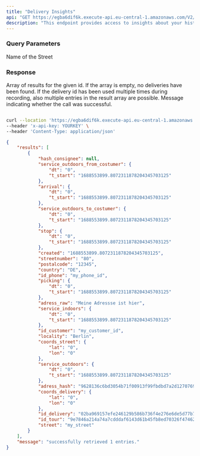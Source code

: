 ```yaml
---
title: "Delivery Insights"
api: "GET https://egba6dif6k.execute-api.eu-central-1.amazonaws.com/V2/deliveries/"
description: "This endpoint provides access to insights about your historical deliveries. Here you can find stop and pivking times and estimated distances from parking place to the customer. TO access a delivery, just use the delivery id as path parameter and get your results."
---
```


### Query Parameters

<ParamField path="id_delivery" type="string" initialValue="02ba969157efe246129b586b736f4e276e6de5d77b726bb550449519966c1360">
  Name of the Street
</ParamField>

<ParamField header="Content-Type" type="string" initialValue='application/json' >
</ParamField>
<ParamField header="x-api-key" type="string" initialValue='MSgcfnGu0p3E2KhFwTP3N5NSrCSXm54U6DI0PW51' >
</ParamField>

### Response

<ResponseField name="results" type="array">
  Array of results for the given id. If the array is empty, no deliveries have been found. If the delivery id has been used multiple times during recording, also multiple entries in the result array are possible.
</ResponseField>

<ResponseField name="message" type="string">
  Message indicating whether the call was successful.
</ResponseField>

<RequestExample>

```bash Example Request

curl --location 'https://egba6dif6k.execute-api.eu-central-1.amazonaws.com/V2/deliveries/02ba969157efe246129b586b736f4e276e6de5d77b726bb550449519966c1360' \
--header 'x-api-key: YOURKEY' \
--header 'Content-Type: application/json'
```

</RequestExample>

<ResponseExample>

```json Response
{
    "results": [
        {
            "hash_consignee": null,
            "service_outdoors_from_costumer": {
                "dt": "0",
                "t_start": "1688553899.8072311878204345703125"
            },
            "arrival": {
                "dt": "0",
                "t_start": "1688553899.8072311878204345703125"
            },
            "service_outdoors_to_costumer": {
                "dt": "0",
                "t_start": "1688553899.8072311878204345703125"
            },
            "stop": {
                "dt": "0",
                "t_start": "1688553899.8072311878204345703125"
            },
            "created": "1688553899.8072311878204345703125",
            "streetnumber": "80",
            "postalcode": "12345",
            "country": "DE",
            "id_phone": "my_phone_id",
            "picking": {
                "dt": "0",
                "t_start": "1688553899.8072311878204345703125"
            },
            "adress_raw": "Meine Adressse ist hier",
            "service_indoors": {
                "dt": "0",
                "t_start": "1688553899.8072311878204345703125"
            },
            "id_customer": "my_customer_id",
            "locality": "Berlin",
            "coords_street": {
                "lat": "0",
                "lon": "0"
            },
            "service_outdoors": {
                "dt": "0",
                "t_start": "1688553899.8072311878204345703125"
            },
            "adress_hash": "9628136c6bd3054b71f00913f99fbdbd7a2d12707691514922f76e157c2963a3",
            "coords_delivery": {
                "lat": "0",
                "lon": "0"
            },
            "id_delivery": "02ba969157efe246129b586b736f4e276e6de5d77b726bb550449519966c1360",
            "id_tour": "9e7846a214a74a7cdddaf6143d61b45fb8ed70326f47462066afb7d5643e8229",
            "street": "my_street"
        }
    ],
    "message": "successfully retrieved 1 entries."
}
```

</ResponseExample>
